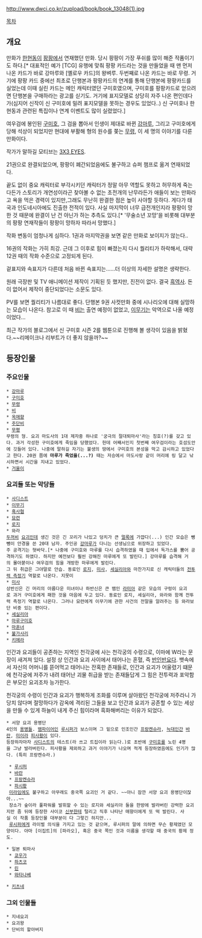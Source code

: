 http://www.dwci.co.kr/zupload/book/book_13048(1).jpg

[[목차]]
== 개요 ==
만화가 [[한현동]]이 [[팡팡]]에서 연재했던 만화. 당시 팡팡이 가장 푸쉬를 많이 해준 작품이기도 하다.[* 대표적인 예가 [TCG] 유행에 맞춰 팡팡 카드라는 것을 만들었을 때 맨 먼저 나온 카드가 바로 강마루와 [옐로우 카드]의 왕벼루. 두번째로 나온 카드는 바로 무령. 거기에 팡팡 카드 중에선 최초로 단행본과 팡팡카드의 연계를 통해 단행본에 팡팡카드를 실었는데 이때 실린 카드는 메인 캐릭터였던 구미호였으며, 구미호를 팡팡카드로 얻으려면 단행본을 구매하라는 광고를 싣기도. 거기에 표지모델로 상당히 자주 나온 편인데다가(심지어 신작이 신 구미호에 밀려 표지모델을 못하는 경우도 있었다..) 신 구미호나 한현동과 관련된 특집이나 연계 이벤트도 많이 실렸었다.]

여우검에 봉인된 [[구미호]], 그 검을 뽑아서 인생이 제대로 바뀐 [[강마루]], 그리고 구미호에게 당해 석상이 되었지만 현대에 부활해 형의 원수를 쫒는 [[무령]], 이 세 명의 이야기를 다룬 만화이다.

작가가 말하길 모티브는 [[3X3 EYES]].

21권으로 완결되었으며, 팡팡이 폐간되었음에도 불구하고 슈퍼 챔프로 옮겨 연재되었다.

끝도 없이 중요 캐릭터로 부각시키던 캐릭터가 정말 아무 역할도 못하고 허무하게 죽는다든가 스토리가 개연성이라곤 찾아볼 수 없는 초전개의 난무라든가 애들이 보는 만화라고 욕을 먹은 경력이 있지만,그래도 무난히 완결한 점은 높이 사야할 듯하다. 게다가 태국과 인도네시아에도 진출한 전적이 있다. 사실 마지막이 너무 급전개인지라 팡팡이 망한 것 때문에 완결이 난 건 아닌가 하는 추측도 있다.[* '무술소년 꼬망'을 비롯해 대부분의 팡팡 연재작들이 팡팡이 망하자 따라서 망했다.]

작화 변동이 엄청나게 심하다. 1권과 마지막권을 보면 같은 만화로 보이지가 않는다..

16권의 작화는 가히 최강. 근데 그 이후로 힘이 빠졌는지 다시 퀄리티가 하락해서, 대략 12권 때의 작화 수준으로 고정되게 된다.

겉표지와 속표지가 다른데 처음 바뀐 속표지는......더 이상의 자세한 설명은 생략한다.

원래 극장판 및 TV 애니메이션 제작이 기획된 듯 했지만, 진전이 없다. 결국 [[흑역사]]. 돈이 없어서 제작이 중단되었다는 소문도 있다.

{{{#!html
<object type='application/x-shockwave-flash' width='502px' height='399px' align='middle' classid='clsid:d27cdb6e-ae6d-11cf-96b8-444553540000' codebase='http://fpdownload.macromedia.com/pub/shockwave/cabs/flash/swflash.cab#version=8,0,0,0'><param name='movie' value='http://flvs.daum.net/flvPlayer.swf?vid=jSDGoJX_wXs$' /><param name='allowScriptAccess' value='always' /><param name='allowFullScreen' value='true' /><param name='bgcolor' value='#000000' /><embed src='http://flvs.daum.net/flvPlayer.swf?vid=jSDGoJX_wXs$' width='502px' height='399px' allowScriptAccess='always' type='application/x-shockwave-flash' allowFullScreen='true' bgcolor='#000000' ></embed></object>}}}

PV를 보면 퀄리티가 나름대로 좋다. 단행본 9권 사컷만화 중에 시나리오에 대해 실망하는 모습이 나온다. 참고로 이 때 [[비]]는 출연 예정이 없었고, [[이무기]]는 악역으로 나올 예정이었다...

최근 작가의 블로그에서 신 구미호 시즌 2를 웹툰으로 진행해 볼 생각이 있음을 밝혔다.~~리메이크나 리부트가 더 좋지 않을까?~~

== 등장인물 ==
=== 주요인물 ===
 * [[강마루]]
 * [[구미호]]
 * [[무령]]
 * [[비]]
 * [[옥매향]]
 * [[주단비]]
 * [[무평]]
 무령의 형. 요괴 마도사의 1대 제자중 하나로 '궁극의 절대퇴마사'라는 칭호(?)를 갖고 있다. 과거 각성한 구미호에게 죽임을 당했었다. 헌데 어째서인지 첫번째 여우검이라는 호섬도안에 깃들어 있다. 나중에 말하길 자기는 불생의 땅에서 구미호의 본성을 막고 감시하고 있었다고 한다. 20권 쯤에 '''마루가 죽었을(...?)''' 때는 저승에서 마도사랑 같이 머리에 링 달고 낚시하면서 시간을 지내고 있었다.
 * [[거울이]]

=== 요괴들 또는 악당들 ===
 * [[사디스트]]
 * [[이무기]]
 * [[흑사협]]
 * [[묘련]]
 * [[로지]]
 * 와라
 [[두꺼비]] [[요괴]]인데 생긴 것은 긴 꼬리가 나있고 덩치가 큰 [[멀록]]에 가깝다(...) 인간 모습은 뺑뺑이 안경을 쓴 20대 남자. 주인공 [[강마루]]가 다니는 선생님으로 위장하고 있었다.
 주 공격기는 혓바닥.[* 나중에 구미호와 마루를 다시 습격하였을 때 입에서 독가스를 뿜어 공격하기도 하였다. 하지만 예전보다 훨씬 강해진 마루에게 또 발린다.] 강마루를 습격해 거의 몰아붇이나 여우검의 힘을 개방한 마루에게 발린다.
 그 뒤 취급은 그야말로 안습. 동료인 [[로지]], [[미사]], [[세실리아]]와 마찬가지로 신 캐릭터들의 [[전투력 측정기]] 역할로 나온다. 지못미
 * [[미사]]
 상반신은 긴 머리의 아름다운 미녀이나 하반신은 큰 뱀인 [[라미아]] 같은 모습의 구렁이 요괴로 과거 구미호에게 패한 것을 마음에 두고 있다. 동료인 로지, 세실리아, 와라와 함께 전투력 측정기 역할로 나온다. 그러나 묘련에게 이무기에 관한 사건의 전말을 알려주는 등 와라보단 비중 있는 편이다.
 * [[세실리아]]
 * [[마루구미호]]
 * [[마혼녀]]
 * [[불가사리]]
 * [[키메라]]
인간과 요괴들이 공존하는 지역인 천각궁에 사는 천각궁의 수령으로, 이마에 W라는 문장이 새겨져 있다. 설정 상 인간과 요괴 사이에서 태어나는 혼혈, 즉 [[반인반요]]다. 뱃속에서 자신의 어머니를 뜯어먹고 태어나는 잔혹한 존재들로, 인간과 요괴가 어울렸기 떄문에 천각궁에 저주가 내려 태어난 괴물 취급을 받는 존재들답게 그 힘은 전투력과 포악함은 부모인 요괴조차 능가한다.

천각궁의 수령이 인간과 요괴가 행복하게 조화를 이루며 살아왔던 천각궁에 저주라니 가당치 않다며 절망하다가 감옥에 격리된 그들을 보고 인간과 요괴가 공존할 수 있는 세상을 만들 수 있게 하늘이 내게 주신 힘이라며 흑화해버리는 이유가 되었다.

 * 서양 요괴 용병단
 4인의 [[용병]]들. [[뱀파이어]]인 [[루시퍼]]가 보스이며 그 밑으로 인조인간 [[프랑켄슈라]], [[늑대인간]] [[바란]], [[미이라]] [[피사황]]이 있다.
 등장하자마자 [[사디스트]]의 테스트(라 쓰고 트집이라 읽는다.)로 초반에 [[구미호]]를 노린 4명을 그냥 발라버린다. 피사황을 제외하고 과거 이야기가 나오며 적게 등장하였음에도 인기가 많다. (특히 프랑켄슈라.)

  * [[루시퍼]]
  * [[바란]]
  * [[프랑켄슈라]]
  * [[파시황]]
  [[미라]]임에도 불구하고 아무래도 중국쪽 요괴인 거 같다. ~~아니 잠깐 서양 요괴 용병단이잖아...~~
  장소가 숲이라 풀파워를 발휘할 수 있는 로지와 세실리아 둘을 한방에 발라버린 강력한 요괴지만 좀 뒤에 등장한 사이코 [[신부]]한테 털리고 직후 나타난 매향이에게 또 떡 발린다. 사실 이 작품 등장인물 대부분이 다 그렇긴 하지만...
  [[루시퍼]]에게 라이벌 의식을 가지고 있는 것 같으며, 루시퍼의 말에 의하면 무슨 황제였던 모양이다. 아마 [이집트]의 [파라오], 혹은 중국 쪽인 것과 이름을 생각할 때 중국의 황제 정도.

 * 일본 퇴마사
  * [[쿄우가]]
  * [[하츠코]]
  * [[린]]
  * [[와타나베]]

 * [[키츠네]]

=== 그외 인물들 ===
 * 지네요괴
 * 요괴왕
 * 단비의 할아버지
